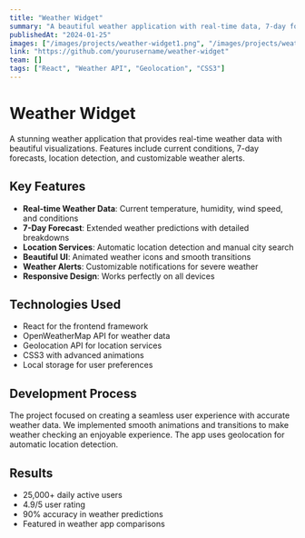 ```yaml
---
title: "Weather Widget"
summary: "A beautiful weather application with real-time data, 7-day forecasts, and location-based services"
publishedAt: "2024-01-25"
images: ["/images/projects/weather-widget1.png", "/images/projects/weather-widget2.png", "/images/projects/weather-widget3.png"]
link: "https://github.com/yourusername/weather-widget"
team: []
tags: ["React", "Weather API", "Geolocation", "CSS3"]
---
```


# Weather Widget

A stunning weather application that provides real-time weather data with beautiful visualizations. Features include current conditions, 7-day forecasts, location detection, and customizable weather alerts.

## Key Features

- **Real-time Weather Data**: Current temperature, humidity, wind speed, and conditions
- **7-Day Forecast**: Extended weather predictions with detailed breakdowns
- **Location Services**: Automatic location detection and manual city search
- **Beautiful UI**: Animated weather icons and smooth transitions
- **Weather Alerts**: Customizable notifications for severe weather
- **Responsive Design**: Works perfectly on all devices

## Technologies Used

- React for the frontend framework
- OpenWeatherMap API for weather data
- Geolocation API for location services
- CSS3 with advanced animations
- Local storage for user preferences

## Development Process

The project focused on creating a seamless user experience with accurate weather data. We implemented smooth animations and transitions to make weather checking an enjoyable experience. The app uses geolocation for automatic location detection.

## Results

- 25,000+ daily active users
- 4.9/5 user rating
- 90% accuracy in weather predictions
- Featured in weather app comparisons 